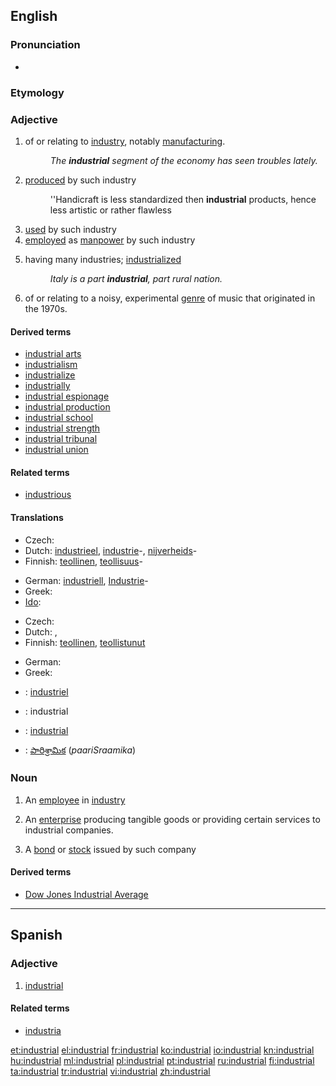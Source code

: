 ==English==

===Pronunciation===
* {{audio|en-us-industrial.ogg|Audio (US)}}

===Etymology===
{{suffix|industry|al}}

===Adjective===
{{en-adj}}

# of or relating to [[industry]], notably [[manufacturing]].
#: ''The '''industrial''' segment of the economy has seen troubles lately.''
# [[produced]] by such industry
#: ''Handicraft is less standardized then '''industrial''' products, hence less artistic or rather flawless
# [[used]] by such industry
# [[employed]] as [[manpower]] by such industry
# {{context|of a society or country}} having many industries; [[industrialized]]
#: ''Italy is a part '''industrial''', part rural nation.''
# {{music}} of or relating to a noisy, experimental [[genre]] of music that originated in the 1970s.

====Derived terms====
* [[industrial arts]]
* [[industrialism]]
* [[industrialize]]
* [[industrially]]
* [[industrial espionage]]
* [[industrial production]]
* [[industrial school]]
* [[industrial strength]]
* [[industrial tribunal]]
* [[industrial union]]

====Related terms====
* [[industrious]]

====Translations====
{{trans-top|of or relating to industry}}
* Czech: {{t-|cs|průmyslový|m}}
* Dutch: [[industrieel]], [[industrie]]-, [[nijverheid]]s-
* Finnish: [[teollinen]], [[teollisuus]]-
{{trans-mid}}
* German: [[industriell]], [[Industrie]]-
* Greek: {{t+|el|βιομηχανικός|m|tr=viomikhanikós|sc=Grek}}
* [[Ido]]: {{t|io|industriala|xs=Ido}}
{{trans-bottom}}

{{trans-top|(of a society or country) having many industries}}
* Czech: {{t-|cs|průmyslový|m}}
* Dutch: {{t-|nl|geïndustrialiseerd}}, {{t+|nl|industrieel}}
* Finnish: [[teollinen]], [[teollistua|teollistunut]]
{{trans-mid}}
* German: {{t+|de|industriell}}
* Greek: {{t+|el|βιομηχανικός|m|tr=viomikhanikós|sc=Grek}}
{{trans-bottom}}

{{checktrans-top}}
* {{ttbc|French}}: [[industriel]]
* {{ttbc|Interlingua}}: industrial
* {{ttbc|Portuguese}}: [[#Portuguese|industrial]]
* {{ttbc|Telugu}}: [[పారిశ్రామిక]] (''paariSraamika'')
{{checktrans-bottom}}

===Noun===
{{en-noun}}

# {{dated|19th-mid 20th century}} An [[employee]] in [[industry]]
# {{business}} An [[enterprise]] producing tangible goods or providing certain services to industrial companies.
# {{finance}} A [[bond]] or [[stock]] issued by such company
{{rft}}

====Derived terms====
* [[Dow Jones Industrial Average]]

----

==Spanish==

===Adjective===
{{es-adj|pl=industriales}}

# [[#English|industrial]]

====Related terms====
* [[industria]]

[[et:industrial]]
[[el:industrial]]
[[fr:industrial]]
[[ko:industrial]]
[[io:industrial]]
[[kn:industrial]]
[[hu:industrial]]
[[ml:industrial]]
[[pl:industrial]]
[[pt:industrial]]
[[ru:industrial]]
[[fi:industrial]]
[[ta:industrial]]
[[tr:industrial]]
[[vi:industrial]]
[[zh:industrial]]